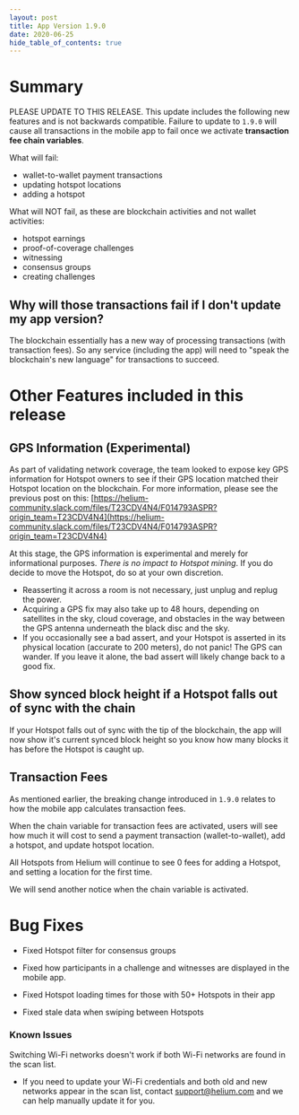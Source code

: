 ```yaml
---
layout: post
title: App Version 1.9.0
date: 2020-06-25
hide_table_of_contents: true
---
```


# Summary

PLEASE UPDATE TO THIS RELEASE. This update includes the following new features and is not backwards
compatible. Failure to update to `1.9.0` will cause all transactions in the mobile app to fail once
we activate **transaction fee chain variables**.

<!--truncate-->

What will fail:

- wallet-to-wallet payment transactions
- updating hotspot locations
- adding a hotspot

What will NOT fail, as these are blockchain activities and not wallet activities:

- hotspot earnings
- proof-of-coverage challenges
- witnessing
- consensus groups
- creating challenges

## Why will those transactions fail if I don't update my app version?

The blockchain essentially has a new way of processing transactions (with transaction fees). So any
service (including the app) will need to "speak the blockchain's new language" for transactions to
succeed.

# Other Features included in this release

## GPS Information (Experimental)

As part of validating network coverage, the team looked to expose key GPS information for Hotspot
owners to see if their GPS location matched their Hotspot location on the blockchain. For more
information, please see the previous post on this:
[https://helium-community.slack.com/files/T23CDV4N4/F014793ASPR?origin_team=T23CDV4N4](https://helium-community.slack.com/files/T23CDV4N4/F014793ASPR?origin_team=T23CDV4N4)

At this stage, the GPS information is experimental and merely for informational purposes. _There is
no impact to Hotspot mining_. If you do decide to move the Hotspot, do so at your own discretion.

- Reasserting it across a room is not necessary, just unplug and replug the power.
- Acquiring a GPS fix may also take up to 48 hours, depending on satellites in the sky, cloud
  coverage, and obstacles in the way between the GPS antenna underneath the black disc and the sky.
- If you occasionally see a bad assert, and your Hotspot is asserted in its physical location
  (accurate to 200 meters), do not panic! The GPS can wander. If you leave it alone, the bad assert
  will likely change back to a good fix.

## Show synced block height if a Hotspot falls out of sync with the chain

If your Hotspot falls out of sync with the tip of the blockchain, the app will now show it's current
synced block height so you know how many blocks it has before the Hotspot is caught up.

## Transaction Fees

As mentioned earlier, the breaking change introduced in `1.9.0` relates to how the mobile app
calculates transaction fees.

When the chain variable for transaction fees are activated, users will see how much it will cost to
send a payment transaction (wallet-to-wallet), add a hotspot, and update hotspot location.

All Hotspots from Helium will continue to see 0 fees for adding a Hotspot, and setting a location
for the first time.

We will send another notice when the chain variable is activated.

# Bug Fixes

- Fixed Hotspot filter for consensus groups

- Fixed how participants in a challenge and witnesses are displayed in the mobile app.

- Fixed Hotspot loading times for those with 50+ Hotspots in their app

- Fixed stale data when swiping between Hotspots

### Known Issues

Switching Wi-Fi networks doesn't work if both Wi-Fi networks are found in the scan list.

- If you need to update your Wi-Fi credentials and both old and new networks appear in the scan
  list, contact support@helium.com and we can help manually update it for you.
